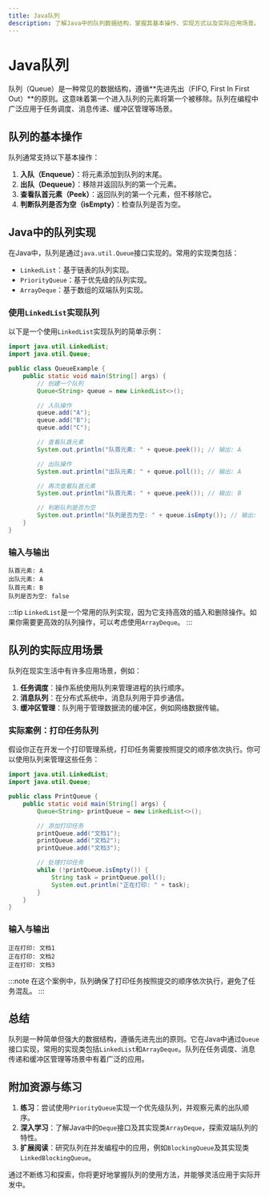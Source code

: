 ```yaml
---
title: Java队列
description: 了解Java中的队列数据结构，掌握其基本操作、实现方式以及实际应用场景。
---
```


# Java队列

队列（Queue）是一种常见的数据结构，遵循**先进先出（FIFO, First In First Out）**的原则。这意味着第一个进入队列的元素将第一个被移除。队列在编程中广泛应用于任务调度、消息传递、缓冲区管理等场景。

## 队列的基本操作

队列通常支持以下基本操作：

1. **入队（Enqueue）**：将元素添加到队列的末尾。
2. **出队（Dequeue）**：移除并返回队列的第一个元素。
3. **查看队首元素（Peek）**：返回队列的第一个元素，但不移除它。
4. **判断队列是否为空（isEmpty）**：检查队列是否为空。

## Java中的队列实现

在Java中，队列是通过`java.util.Queue`接口实现的。常用的实现类包括：

- `LinkedList`：基于链表的队列实现。
- `PriorityQueue`：基于优先级的队列实现。
- `ArrayDeque`：基于数组的双端队列实现。

### 使用`LinkedList`实现队列

以下是一个使用`LinkedList`实现队列的简单示例：

```java
import java.util.LinkedList;
import java.util.Queue;

public class QueueExample {
    public static void main(String[] args) {
        // 创建一个队列
        Queue<String> queue = new LinkedList<>();

        // 入队操作
        queue.add("A");
        queue.add("B");
        queue.add("C");

        // 查看队首元素
        System.out.println("队首元素: " + queue.peek()); // 输出: A

        // 出队操作
        System.out.println("出队元素: " + queue.poll()); // 输出: A

        // 再次查看队首元素
        System.out.println("队首元素: " + queue.peek()); // 输出: B

        // 判断队列是否为空
        System.out.println("队列是否为空: " + queue.isEmpty()); // 输出: false
    }
}
```

### 输入与输出

```plaintext
队首元素: A
出队元素: A
队首元素: B
队列是否为空: false
```

:::tip
`LinkedList`是一个常用的队列实现，因为它支持高效的插入和删除操作。如果你需要更高效的队列操作，可以考虑使用`ArrayDeque`。
:::

## 队列的实际应用场景

队列在现实生活中有许多应用场景，例如：

1. **任务调度**：操作系统使用队列来管理进程的执行顺序。
2. **消息队列**：在分布式系统中，消息队列用于异步通信。
3. **缓冲区管理**：队列用于管理数据流的缓冲区，例如网络数据传输。

### 实际案例：打印任务队列

假设你正在开发一个打印管理系统，打印任务需要按照提交的顺序依次执行。你可以使用队列来管理这些任务：

```java
import java.util.LinkedList;
import java.util.Queue;

public class PrintQueue {
    public static void main(String[] args) {
        Queue<String> printQueue = new LinkedList<>();

        // 添加打印任务
        printQueue.add("文档1");
        printQueue.add("文档2");
        printQueue.add("文档3");

        // 处理打印任务
        while (!printQueue.isEmpty()) {
            String task = printQueue.poll();
            System.out.println("正在打印: " + task);
        }
    }
}
```

### 输入与输出

```plaintext
正在打印: 文档1
正在打印: 文档2
正在打印: 文档3
```

:::note
在这个案例中，队列确保了打印任务按照提交的顺序依次执行，避免了任务混乱。
:::

## 总结

队列是一种简单但强大的数据结构，遵循先进先出的原则。它在Java中通过`Queue`接口实现，常用的实现类包括`LinkedList`和`ArrayDeque`。队列在任务调度、消息传递和缓冲区管理等场景中有着广泛的应用。

## 附加资源与练习

1. **练习**：尝试使用`PriorityQueue`实现一个优先级队列，并观察元素的出队顺序。
2. **深入学习**：了解Java中的`Deque`接口及其实现类`ArrayDeque`，探索双端队列的特性。
3. **扩展阅读**：研究队列在并发编程中的应用，例如`BlockingQueue`及其实现类`LinkedBlockingQueue`。

通过不断练习和探索，你将更好地掌握队列的使用方法，并能够灵活应用于实际开发中。